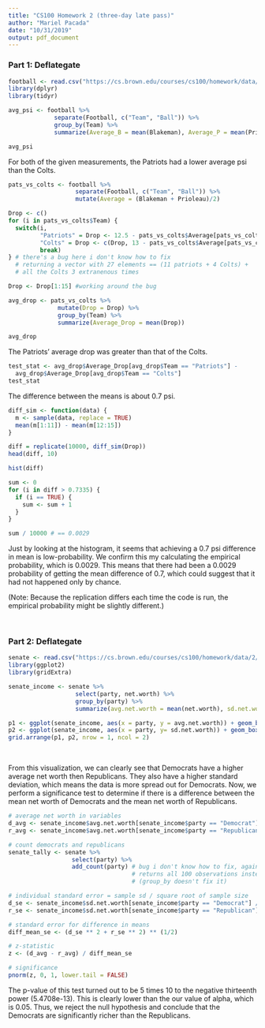 ```yaml
---
title: "CS100 Homework 2 (three-day late pass)"
author: "Mariel Pacada"
date: "10/31/2019"
output: pdf_document
---
```


### Part 1: Deflategate
```r
football <- read.csv("https://cs.brown.edu/courses/cs100/homework/data/2/deflategate.csv")
library(dplyr)
library(tidyr)
```

```r
avg_psi <- football %>% 
             separate(Football, c("Team", "Ball")) %>%
             group_by(Team) %>%
             summarize(Average_B = mean(Blakeman), Average_P = mean(Prioleau))

avg_psi
```
For both of the given measurements, the Patriots had a lower average psi than the Colts. 

```r
pats_vs_colts <- football %>%
                   separate(Football, c("Team", "Ball")) %>% 
                   mutate(Average = (Blakeman + Prioleau)/2)

Drop <- c()
for (i in pats_vs_colts$Team) {
  switch(i, 
         "Patriots" = Drop <- 12.5 - pats_vs_colts$Average[pats_vs_colts$Team == i], 
         "Colts" = Drop <- c(Drop, 13 - pats_vs_colts$Average[pats_vs_colts$Team == i]),
         break)
} # there's a bug here i don't know how to fix 
  # returning a vector with 27 elements == (11 patriots + 4 Colts) +
  # all the Colts 3 extranenous times

Drop <- Drop[1:15] #working around the bug

avg_drop <- pats_vs_colts %>%
              mutate(Drop = Drop) %>% 
              group_by(Team) %>%
              summarize(Average_Drop = mean(Drop))

avg_drop
```
The Patriots' average drop was greater than that of the Colts. 

```r
test_stat <- avg_drop$Average_Drop[avg_drop$Team == "Patriots"] - 
  avg_drop$Average_Drop[avg_drop$Team == "Colts"]
test_stat
```
The difference between the means is about 0.7 psi. 

```r
diff_sim <- function(data) {
  m <- sample(data, replace = TRUE)
  mean(m[1:11]) - mean(m[12:15])
}

diff = replicate(10000, diff_sim(Drop))
head(diff, 10)
```

```r
hist(diff)

sum <- 0
for (i in diff > 0.7335) {
  if (i == TRUE) {
    sum <- sum + 1
  }
}

sum / 10000 # == 0.0029
```
Just by looking at the histogram, it seems that achieving a 0.7 psi difference in mean is low-probability. We confirm this my calculating the empirical probability, which is 0.0029. This means that there had been a 0.0029 probability of getting the mean difference of 0.7, which could suggest that it had not happened only by chance.
&nbsp;

(Note: Because the replication differs each time the code is run, the empirical probability might be slightly different.) 

&nbsp; 

### Part 2: Deflategate

```r
senate <- read.csv("https://cs.brown.edu/courses/cs100/homework/data/2/politicians.csv")
library(ggplot2)
library(gridExtra)
```

```r
senate_income <- senate %>%
                   select(party, net.worth) %>% 
                   group_by(party) %>% 
                   summarize(avg.net.worth = mean(net.worth), sd.net.worth = sd(net.worth))

p1 <- ggplot(senate_income, aes(x = party, y = avg.net.worth)) + geom_boxplot()
p2 <- ggplot(senate_income, aes(x = party, y= sd.net.worth)) + geom_boxplot()
grid.arrange(p1, p2, nrow = 1, ncol = 2)
```
&nbsp;

From this visualization, we can clearly see that Democrats have a higher average net worth then Republicans. They also have a higher standard deviation, which means the data is more spread out for Democrats.
Now, we perform a significance test to determine if there is a difference between the mean net worth of Democrats and the mean net worth of Republicans. 
```r
# average net worth in variables 
d_avg <- senate_income$avg.net.worth[senate_income$party == "Democrat"] 
r_avg <- senate_income$avg.net.worth[senate_income$party == "Republican"] 

# count democrats and republicans
senate_tally <- senate %>% 
                  select(party) %>% 
                  add_count(party) # bug i don't know how to fix, again :(
                                   # returns all 100 observations instead of groups 
                                   # (group_by doesn't fix it)

# individual standard error = sample sd / square root of sample size
d_se <- senate_income$sd.net.worth[senate_income$party == "Democrat"] / 44
r_se <- senate_income$sd.net.worth[senate_income$party == "Republican"] / 54

# standard error for difference in means
diff_mean_se <- (d_se ** 2 + r_se ** 2) ** (1/2)

# z-statistic
z <- (d_avg - r_avg) / diff_mean_se

# significance
pnorm(z, 0, 1, lower.tail = FALSE)
```
The p-value of this test turned out to be 5 times 10 to the negative thirteenth power (5.4708e-13). This is clearly lower than the our value of alpha, which is 0.05. Thus, we reject the null hypothesis and conclude that the Democrats are significantly richer than the Republicans. 